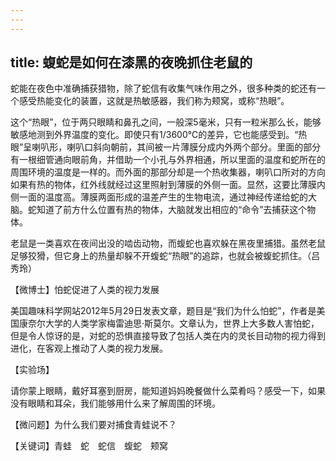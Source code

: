 ```yaml
---
---
---
```

title: 蝮蛇是如何在漆黑的夜晚抓住老鼠的
---




蛇能在夜色中准确捕获猎物，除了蛇信有收集气味作用之外，很多种类的蛇还有一个感受热能变化的装置，这就是热敏感器，我们称为颊窝，或称“热眼”。

这个“热眼”，位于两只眼睛和鼻孔之间，一般深5毫米，只有一粒米那么长，能够敏感地测到外界温度的变化。即使只有1/3600℃的差异，它也能感受到。“热眼”呈喇叭形，喇叭口斜向朝前，其间被一片薄膜分成内外两个部分。里面的部分有一根细管通向眼前角，并借助一个小孔与外界相通，所以里面的温度和蛇所在的周围环境的温度是一样的。而外面的那部分却是一个热收集器，喇叭口所对的方向如果有热的物体，红外线就经过这里照射到薄膜的外侧一面。显然，这要比薄膜内侧一面的温度高。薄膜两面形成的温差产生的生物电流，通过神经传递给蛇的大脑。蛇知道了前方什么位置有热的物体，大脑就发出相应的“命令”去捕获这个物体。

老鼠是一类喜欢在夜间出没的啮齿动物，而蝮蛇也喜欢躲在黑夜里捕猎。虽然老鼠足够狡猾，但它身上的热量却躲不开蝮蛇“热眼”的追踪，也就会被蝮蛇抓住。（吕秀玲）





【微博士】怕蛇促进了人类的视力发展

美国趣味科学网站2012年5月29日发表文章，题目是“我们为什么怕蛇”，作者是美国康奈尔大学的人类学家梅雷迪思·斯莫尔。文章认为，世界上大多数人害怕蛇，但是令人惊讶的是，对蛇的恐惧直接导致了包括人类在内的灵长目动物的视力得到进化，在客观上推动了人类的视力发展。

【实验场】

请你蒙上眼睛，戴好耳塞到厨房，能知道妈妈晚餐做什么菜肴吗？感受一下，如果没有眼睛和耳朵，我们能够用什么来了解周围的环境。

【微问题】为什么我们要对捕食青蛙说不？

【关键词】青蛙　蛇　蛇信　蝮蛇　颊窝
